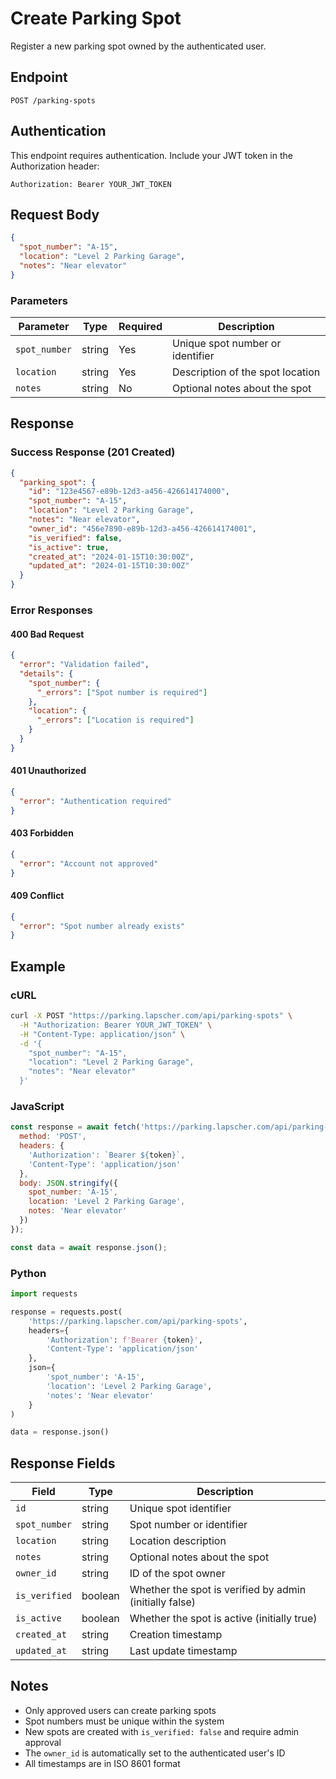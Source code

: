 # Create Parking Spot

Register a new parking spot owned by the authenticated user.

## Endpoint

```
POST /parking-spots
```

## Authentication

This endpoint requires authentication. Include your JWT token in the Authorization header:

```
Authorization: Bearer YOUR_JWT_TOKEN
```

## Request Body

```json
{
  "spot_number": "A-15",
  "location": "Level 2 Parking Garage",
  "notes": "Near elevator"
}
```

### Parameters

| Parameter | Type | Required | Description |
|-----------|------|----------|-------------|
| `spot_number` | string | Yes | Unique spot number or identifier |
| `location` | string | Yes | Description of the spot location |
| `notes` | string | No | Optional notes about the spot |

## Response

### Success Response (201 Created)

```json
{
  "parking_spot": {
    "id": "123e4567-e89b-12d3-a456-426614174000",
    "spot_number": "A-15",
    "location": "Level 2 Parking Garage",
    "notes": "Near elevator",
    "owner_id": "456e7890-e89b-12d3-a456-426614174001",
    "is_verified": false,
    "is_active": true,
    "created_at": "2024-01-15T10:30:00Z",
    "updated_at": "2024-01-15T10:30:00Z"
  }
}
```

### Error Responses

#### 400 Bad Request

```json
{
  "error": "Validation failed",
  "details": {
    "spot_number": {
      "_errors": ["Spot number is required"]
    },
    "location": {
      "_errors": ["Location is required"]
    }
  }
}
```

#### 401 Unauthorized

```json
{
  "error": "Authentication required"
}
```

#### 403 Forbidden

```json
{
  "error": "Account not approved"
}
```

#### 409 Conflict

```json
{
  "error": "Spot number already exists"
}
```

## Example

### cURL

```bash
curl -X POST "https://parking.lapscher.com/api/parking-spots" \
  -H "Authorization: Bearer YOUR_JWT_TOKEN" \
  -H "Content-Type: application/json" \
  -d '{
    "spot_number": "A-15",
    "location": "Level 2 Parking Garage",
    "notes": "Near elevator"
  }'
```

### JavaScript

```javascript
const response = await fetch('https://parking.lapscher.com/api/parking-spots', {
  method: 'POST',
  headers: {
    'Authorization': `Bearer ${token}`,
    'Content-Type': 'application/json'
  },
  body: JSON.stringify({
    spot_number: 'A-15',
    location: 'Level 2 Parking Garage',
    notes: 'Near elevator'
  })
});

const data = await response.json();
```

### Python

```python
import requests

response = requests.post(
    'https://parking.lapscher.com/api/parking-spots',
    headers={
        'Authorization': f'Bearer {token}',
        'Content-Type': 'application/json'
    },
    json={
        'spot_number': 'A-15',
        'location': 'Level 2 Parking Garage',
        'notes': 'Near elevator'
    }
)

data = response.json()
```

## Response Fields

| Field | Type | Description |
|-------|------|-------------|
| `id` | string | Unique spot identifier |
| `spot_number` | string | Spot number or identifier |
| `location` | string | Location description |
| `notes` | string | Optional notes about the spot |
| `owner_id` | string | ID of the spot owner |
| `is_verified` | boolean | Whether the spot is verified by admin (initially false) |
| `is_active` | boolean | Whether the spot is active (initially true) |
| `created_at` | string | Creation timestamp |
| `updated_at` | string | Last update timestamp |

## Notes

- Only approved users can create parking spots
- Spot numbers must be unique within the system
- New spots are created with `is_verified: false` and require admin approval
- The `owner_id` is automatically set to the authenticated user's ID
- All timestamps are in ISO 8601 format
